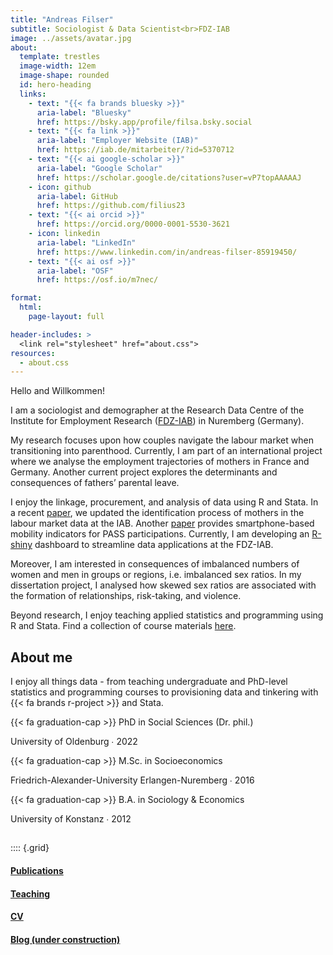 ```yaml
---
title: "Andreas Filser"
subtitle: Sociologist & Data Scientist<br>FDZ-IAB
image: ../assets/avatar.jpg
about:
  template: trestles
  image-width: 12em
  image-shape: rounded
  id: hero-heading
  links:
    - text: "{{< fa brands bluesky >}}"
      aria-label: "Bluesky"
      href: https://bsky.app/profile/filsa.bsky.social
    - text: "{{< fa link >}}"
      aria-label: "Employer Website (IAB)"
      href: https://iab.de/mitarbeiter/?id=5370712
    - text: "{{< ai google-scholar >}}"
      aria-label: "Google Scholar"
      href: https://scholar.google.de/citations?user=vP7topAAAAAJ
    - icon: github
      aria-label: GitHub
      href: https://github.com/filius23
    - text: "{{< ai orcid >}}"
      href: https://orcid.org/0000-0001-5530-3621
    - icon: linkedin
      aria-label: "LinkedIn"
      href: https://www.linkedin.com/in/andreas-filser-85919450/
    - text: "{{< ai osf >}}"
      aria-label: "OSF"
      href: https://osf.io/m7nec/

format: 
  html: 
    page-layout: full

header-includes: >
  <link rel="stylesheet" href="about.css">
resources:
  - about.css
---
```


::: {#hero-heading}
<span class="h1">Hello and Willkommen!</span>

I am a sociologist and demographer at the Research Data Centre of the Institute for Employment Research ([FDZ-IAB](https://fdz.iab.de/en.aspx)) in Nuremberg (Germany). 
  
My research focuses upon how couples navigate the labour market when transitioning into parenthood. Currently, I am part of an international project where we analyse the employment trajectories of mothers in France and Germany. Another current project explores the determinants and consequences of fathers' parental leave.
  
I enjoy the linkage, procurement, and analysis of data using R and Stata. In a recent [paper](/publication/2022_update_identifying_mothers/), we updated the identification process of mothers in the labour market data at the IAB. Another [paper]() provides smartphone-based mobility indicators for PASS participations. Currently, I am developing an [R-shiny](https://shiny.posit.co/) dashboard to streamline data applications at the FDZ-IAB.
  
Moreover, I am interested in consequences of imbalanced numbers of women and men in groups or regions, i.e. imbalanced sex ratios. In my dissertation project, I analysed how skewed sex ratios are associated with the formation of relationships, risk-taking, and violence.
  
Beyond research, I enjoy teaching applied statistics and programming using R and Stata. Find a collection of course materials [here](/courses).

:::

## About me

::: {.grid}

::: {.g-col-6 #about-me-1}

I enjoy all things data - from teaching undergraduate and PhD-level statistics and programming courses to provisioning data and tinkering with {{< fa brands r-project >}}  and Stata.

:::

::: {.g-col-6 #about-me-2}



{{< fa graduation-cap >}} PhD in Social Sciences (Dr. phil.) <br><p class="indented">University of Oldenburg &#8729; 2022</p>
{{< fa graduation-cap >}} M.Sc. in Socioeconomics  <br><p class="indented"> Friedrich-Alexander-University Erlangen-Nuremberg &#8729;  2016</p>
{{< fa graduation-cap >}} B.A. in Sociology & Economics   <br><p class="indented"> University of Konstanz  &#8729;  2012</p>


:::

:::

<!-- end grid -->

## 

:::: {.grid}

::: {.g-col-3}
#### [Publications](../publications){.about-links .subtitle}
:::


::: {.g-col-3}
#### [Teaching](../teaching){.about-links .subtitle}
:::

::: {.g-col-3}
#### [CV](../cv){.about-links .subtitle}
::::

::: {.g-col-3}
#### [Blog (under construction)](../blog){.about-links .subtitle}
:::